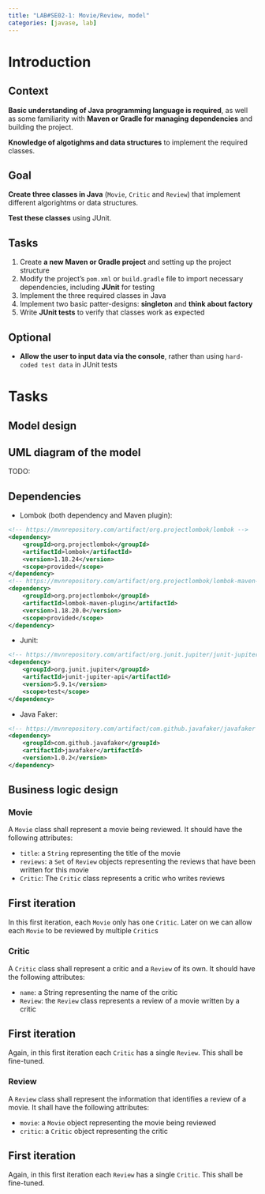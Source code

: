 ```yaml
---
title: "LAB#SE02-1: Movie/Review, model"
categories: [javase, lab]
---
```

# Introduction
::: {.panel-tabset}
## Context
**Basic understanding of Java programming language is required**, as well as some familiarity with **Maven or Gradle for managing dependencies** and building the project.

**Knowledge of algotighms and data structures** to implement the required classes.

## Goal
**Create three classes in Java** (`Movie`, `Critic` and `Review`) that implement different algorightms or data structures.

**Test these classes** using JUnit.

## Tasks
(@) Create **a new Maven or Gradle project** and setting up the project structure
(@) Modify the project's `pom.xml` or `build.gradle` file to import necessary dependencies, including **JUnit** for testing
(@) Implement the three required classes in Java
(@) Implement two basic patter-designs: **singleton** and **think about factory**
(@) Write **JUnit tests** to verify that classes work as expected

## Optional
*   **Allow the user to input data via the console**, rather than using `hard-coded test data` in JUnit tests
:::

# Tasks
## Model design
:::{.callout-warning}
## UML diagram of the model
TODO: 
:::
## Dependencies

* Lombok (both dependency and Maven plugin):
```xml
<!-- https://mvnrepository.com/artifact/org.projectlombok/lombok -->
<dependency>
    <groupId>org.projectlombok</groupId>
    <artifactId>lombok</artifactId>
    <version>1.18.24</version>
    <scope>provided</scope>
</dependency>
<!-- https://mvnrepository.com/artifact/org.projectlombok/lombok-maven-plugin -->
<dependency>
    <groupId>org.projectlombok</groupId>
    <artifactId>lombok-maven-plugin</artifactId>
    <version>1.18.20.0</version>
    <scope>provided</scope>
</dependency>

```
* Junit:
```xml
<!-- https://mvnrepository.com/artifact/org.junit.jupiter/junit-jupiter-api -->
<dependency>
    <groupId>org.junit.jupiter</groupId>
    <artifactId>junit-jupiter-api</artifactId>
    <version>5.9.1</version>
    <scope>test</scope>
</dependency>

```
* Java Faker:
```xml
<!-- https://mvnrepository.com/artifact/com.github.javafaker/javafaker -->
<dependency>
    <groupId>com.github.javafaker</groupId>
    <artifactId>javafaker</artifactId>
    <version>1.0.2</version>
</dependency>

```

## Business logic design
### Movie
A `Movie` class shall represent a movie being reviewed. It should have the following attributes:

* `title`: a `String` representing the title of the movie
* `reviews`: a `Set` of `Review` objects representing the reviews that have been written for this movie
* `Critic`: The `Critic` class represents a critic who writes reviews

:::{.callout-tip}
## First iteration
In this first iteration, each `Movie` only has one `Critic`. Later on we can allow each `Movie` to be reviewed by multiple `Critic`s
:::

### Critic
A `Critic` class shall represent a critic and a `Review` of its own. It should have the following attributes:

* `name`: a String representing the name of the critic
* `Review`: the `Review` class represents a review of a movie written by a critic

:::{.callout-tip}
## First iteration
Again, in this first iteration each `Critic` has a single `Review`. This shall be fine-tuned.
:::

### Review
A `Review` class shall represent the information that identifies a review of a movie. It shall have the following attributes:

* `movie`: a `Movie` object representing the movie being reviewed
* `critic`: a `Critic` object representing the critic 

:::{.callout-tip}
## First iteration
Again, in this first iteration each `Review` has a single `Critic`. This shall be fine-tuned.
:::